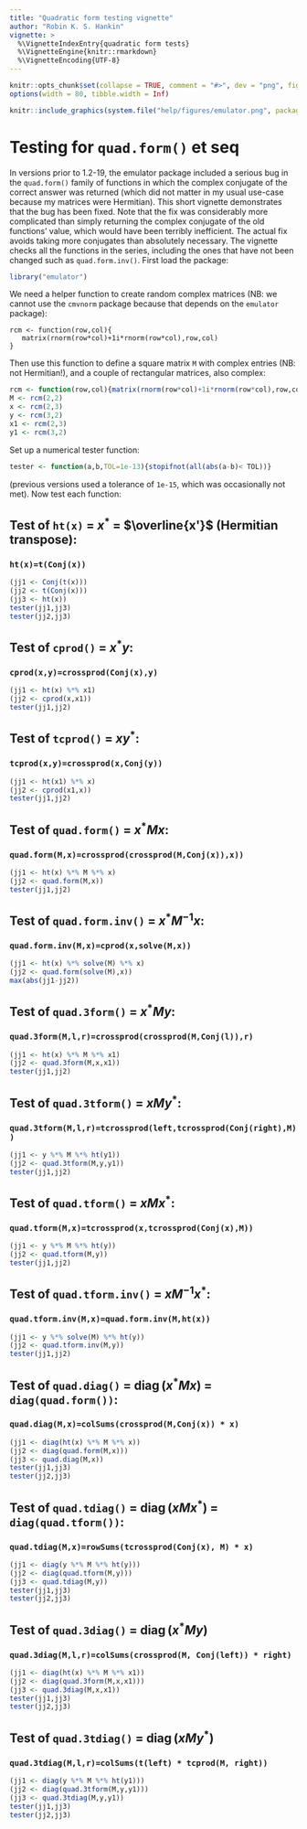 ```yaml
---
title: "Quadratic form testing vignette"
author: "Robin K. S. Hankin"
vignette: >
  %\VignetteIndexEntry{quadratic form tests}
  %\VignetteEngine{knitr::rmarkdown}
  %\VignetteEncoding{UTF-8}
---
```


```r
knitr::opts_chunk$set(collapse = TRUE, comment = "#>", dev = "png", fig.width = 7, fig.height = 3.5, message = FALSE, warning = FALSE)
options(width = 80, tibble.width = Inf)
```

```r
knitr::include_graphics(system.file("help/figures/emulator.png", package = "emulator"))
```


# Testing for `quad.form()` et seq

In versions prior to 1.2-19, the emulator package included a serious
bug in the `quad.form()` family of functions in which the complex
conjugate of the correct answer was returned (which did not matter in
my usual use-case because my matrices were Hermitian).  This short
vignette demonstrates that the bug has been fixed.  Note that the fix
was considerably more complicated than simply returning the complex
conjugate of the old functions' value, which would have been terribly
inefficient.  The actual fix avoids taking more conjugates than
absolutely necessary.  The vignette checks all the functions in the
series, including the ones that have not been changed such as
`quad.form.inv()`.  First load the package:

```r
library("emulator")
```

We need a helper function to create random complex matrices (NB: we
cannot use the `cmvnorm` package because that depends on the
`emulator` package):

```
rcm <- function(row,col){
   matrix(rnorm(row*col)+1i*rnorm(row*col),row,col)
}
```

Then use this function to define a square matrix `M` with complex
entries (NB: not Hermitian!), and a couple of rectangular matrices,
also complex:

```r
rcm <- function(row,col){matrix(rnorm(row*col)+1i*rnorm(row*col),row,col)}
M <- rcm(2,2)
x <- rcm(2,3)
y <- rcm(3,2)
x1 <- rcm(2,3)
y1 <- rcm(3,2)
```

Set up a numerical tester function:

```r
tester <- function(a,b,TOL=1e-13){stopifnot(all(abs(a-b)< TOL))}
```

(previous versions used a tolerance of `1e-15`, which was
occasionally not met).  Now test each function:

## Test of `ht(x)` = $x^*$ = $\overline{x'}$ (Hermitian transpose):

### ```ht(x)=t(Conj(x))```

```r
(jj1 <- Conj(t(x)))
(jj2 <- t(Conj(x)))
(jj3 <- ht(x))
tester(jj1,jj3)
tester(jj2,jj3)
```

## Test of `cprod()` = $x^*y$:

### `cprod(x,y)=crossprod(Conj(x),y)`

```r
(jj1 <- ht(x) %*% x1)
(jj2 <- cprod(x,x1))
tester(jj1,jj2)
```

## Test of `tcprod()` = $x y^*$:

### `tcprod(x,y)=crossprod(x,Conj(y))`

```r
(jj1 <- ht(x1) %*% x)
(jj2 <- cprod(x1,x))
tester(jj1,jj2)
```

## Test of `quad.form()` = $x^*Mx$:

### `quad.form(M,x)=crossprod(crossprod(M,Conj(x)),x))`

```r
(jj1 <- ht(x) %*% M %*% x)
(jj2 <- quad.form(M,x))
tester(jj1,jj2)
```

##  Test of `quad.form.inv()` = $x^*M^{-1}x$:

### `quad.form.inv(M,x)=cprod(x,solve(M,x))`


```r
(jj1 <- ht(x) %*% solve(M) %*% x)
(jj2 <- quad.form(solve(M),x))
max(abs(jj1-jj2))
```

##  Test of `quad.3form()` = $x^*My$:

### `quad.3form(M,l,r)=crossprod(crossprod(M,Conj(l)),r)`


```r
(jj1 <- ht(x) %*% M %*% x1)
(jj2 <- quad.3form(M,x,x1))
tester(jj1,jj2)
```

## Test of `quad.3tform()` = $xMy^*$:

### `quad.3tform(M,l,r)=tcrossprod(left,tcrossprod(Conj(right),M))`


```r
(jj1 <- y %*% M %*% ht(y1))
(jj2 <- quad.3tform(M,y,y1))
tester(jj1,jj2)
```

## Test of `quad.tform()` = $xMx^*$:

### `quad.tform(M,x)=tcrossprod(x,tcrossprod(Conj(x),M))`

```r
(jj1 <- y %*% M %*% ht(y))
(jj2 <- quad.tform(M,y))
tester(jj1,jj2)
```


## Test of `quad.tform.inv()` = $xM^{-1}x^*$:

### `quad.tform.inv(M,x)=quad.form.inv(M,ht(x))`

```r
(jj1 <- y %*% solve(M) %*% ht(y))
(jj2 <- quad.tform.inv(M,y))
tester(jj1,jj2)
```

## Test of `quad.diag()` = $\operatorname{diag}(x^*Mx)$ = `diag(quad.form())`:

### `quad.diag(M,x)=colSums(crossprod(M,Conj(x)) * x)`

```r
(jj1 <- diag(ht(x) %*% M %*% x))
(jj2 <- diag(quad.form(M,x)))
(jj3 <- quad.diag(M,x))
tester(jj1,jj3)
tester(jj2,jj3)
```

##  Test of `quad.tdiag()` =  $\operatorname{diag}(xMx^*)$ = `diag(quad.tform())`:

### `quad.tdiag(M,x)=rowSums(tcrossprod(Conj(x), M) * x)`


```r
(jj1 <- diag(y %*% M %*% ht(y)))
(jj2 <- diag(quad.tform(M,y)))
(jj3 <- quad.tdiag(M,y))
tester(jj1,jj3)
tester(jj2,jj3)
```

## Test of `quad.3diag()` = $\operatorname{diag}(x^*My)$

### `quad.3diag(M,l,r)=colSums(crossprod(M, Conj(left)) * right)`


```r
(jj1 <- diag(ht(x) %*% M %*% x1))
(jj2 <- diag(quad.3form(M,x,x1)))
(jj3 <- quad.3diag(M,x,x1))
tester(jj1,jj3)
tester(jj2,jj3)
```

## Test of `quad.3tdiag()` = $\operatorname{diag}(xMy^*)$

### `quad.3tdiag(M,l,r)=colSums(t(left) * tcprod(M, right))`

```r
(jj1 <- diag(y %*% M %*% ht(y1)))
(jj2 <- diag(quad.3tform(M,y,y1)))
(jj3 <- quad.3tdiag(M,y,y1))
tester(jj1,jj3)
tester(jj2,jj3)
```
